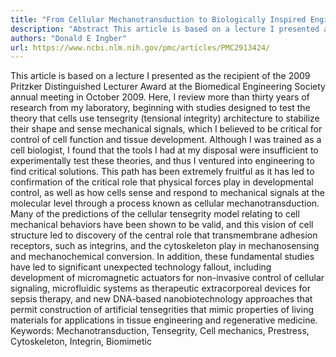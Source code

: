 ```yaml
---
title: "From Cellular Mechanotransduction to Biologically Inspired Engineering"
description: "Abstract This article is based on a lecture I presented as the recipient of the 2009 Pritzker Distinguished Lecturer Award at the Biomedical Engineering Society annual meeting in October 2009. Here, I..."
authors: "Donald E Ingber"
url: https://www.ncbi.nlm.nih.gov/pmc/articles/PMC2913424/
---
```


This article is based on a lecture I presented as the recipient of the 2009 Pritzker Distinguished Lecturer Award at the Biomedical Engineering Society annual meeting in October 2009. Here, I review more than thirty years of research from my laboratory, beginning with studies designed to test the theory that cells use tensegrity (tensional integrity) architecture to stabilize their shape and sense mechanical signals, which I believed to be critical for control of cell function and tissue development. Although I was trained as a cell biologist, I found that the tools I had at my disposal were insufficient to experimentally test these theories, and thus I ventured into engineering to find critical solutions. This path has been extremely fruitful as it has led to confirmation of the critical role that physical forces play in developmental control, as well as how cells sense and respond to mechanical signals at the molecular level through a process known as cellular mechanotransduction. Many of the predictions of the cellular tensegrity model relating to cell mechanical behaviors have been shown to be valid, and this vision of cell structure led to discovery of the central role that transmembrane adhesion receptors, such as integrins, and the cytoskeleton play in mechanosensing and mechanochemical conversion. In addition, these fundamental studies have led to significant unexpected technology fallout, including development of micromagnetic actuators for non-invasive control of cellular signaling, microfluidic systems as therapeutic extracorporeal devices for sepsis therapy, and new DNA-based nanobiotechnology approaches that permit construction of artificial tensegrities that mimic properties of living materials for applications in tissue engineering and regenerative medicine. Keywords: Mechanotransduction, Tensegrity, Cell mechanics, Prestress, Cytoskeleton, Integrin, Biomimetic
